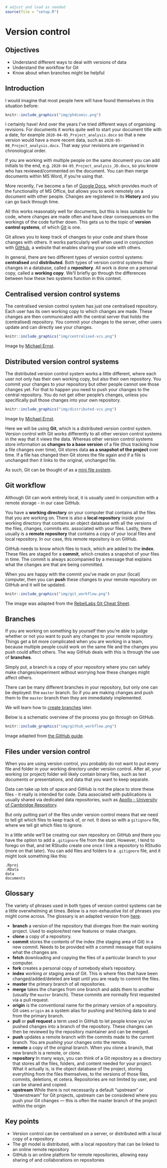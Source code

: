 ```r
# adjust and load as needed
source(file = "setup.R")
```

# Version control

## Objectives
:::objectives
* Understand different ways to deal with versions of data
* Understand the workflow for Git
* Know about when branches might be helpful
:::

## Introduction

I would imagine that most people here will have found themselves in this situation before:

```r
knitr::include_graphics("img/phdcomic.png")
```

I certainly have! And over the years I've tried different ways of organising revisions. For documents it works quite well to start your document title with a date, for example `2020-04-05_Project_analysis.docx` so that a new version would have a more recent data, such as `2020-05-08_Project_analysis.docx`. That way your revisions are organised in chronological order.

If you are working with multiple people on the same document you can add initials to the end, e.g. `2020-04-05_Project_analysis_JD.docx`, so you know who has reviewed/commented on the document. You can then merge documents within MS Word, if you're using that.

More recently, I've become a fan of [Google Docs](https://www.google.co.uk/docs/about/), which provides much of the functionality of MS Office, but allows you to work remotely on a document with other people. Changes are registered in its **History** and you can go back through time.

All this works reasonably well for documents, but this is less suitable for code, where changes are made often and have clear consequences on the workings of the code further down. This gets us to the topic of **version control systems**, of which [Git](https://git-scm.com) is one.

Git allows you to keep track of changes to your code _and_ share those changes with others. It works particularly well when used in conjunction with [GitHub](https://github.com), a website that enables sharing your code with others.

In general, there are two different types of version control systems: **centralised** and **distributed**. Both types of version control systems their changes in a database, called a **repository**. All work is done on a personal copy, called a **working copy**. We'll briefly go through the differences between how these two systems function in this context.

## Centralised version control systems

The centralised version control system has just one centralised repository. Each user has its own working copy to which changes are made. These changes are then communicated with the central server that holds the (centralised) repository. You commit your changes to the server, other users update and can directly see your changes.

```r
knitr::include_graphics("img/centralised-vcs.png")
```

Image by [Michael Ernst](https://homes.cs.washington.edu/~mernst/advice/version-control.html).

## Distributed version control systems

The distributed version control system works a little different, where each user not only has their own working copy, but also their own repository. You commit your changes to your repository but other people cannot see those changes yet. For that to happen you need to push your changes to the central repository. You do not get other people's changes, unless you specifically pull those changes into your own repository.

```r
knitr::include_graphics("img/distributed-vcs.png")
```

Image by [Michael Ernst](https://homes.cs.washington.edu/~mernst/advice/version-control.html).

Here we will be using **Git**, which is a distributed version control system. Version control with Git works differently to all other version control systems in the way that it views the data. Whereas other version control systems store information as **changes to a base version** of a file (thus tracking how a file changes over time), Git stores data **as a snapshot of the project** over time. If a file has changed then Git stores the file again and if a file is unchanged then it links to the original, unchanged file.

As such, Git can be thought of as a [mini file system](https://git-scm.com/book/en/v2/Getting-Started-What-is-Git%3F).

## Git workflow

Although Git can work entirely local, it is usually used in conjunction with a remote storage - in our case GitHub.

You have a **working directory** on your computer that contains all the files that you are working on. There is also a **local repository** inside your working directory that contains an object database with all the versions of the files, changes, commits etc. associated with your files. Lastly, there usually is a **remote repository** that contains a copy of your local files and local repository. In our case, this remote repository is on GitHub.

GitHub needs to know which files to track, which are added to the **index**. These files are staged for a **commit**, which creates a snapshot of your files in time. The commit is always accompanied by a message that explains what the changes are that are being committed.

When you are happy with the commit you've made on your (local) computer, then you can **push** these changes to your remote repository on GitHub and it will be updated.

```r
knitr::include_graphics("img/git_workflow.png")
```

The image was adapted from the [RebelLabs Git Cheat Sheet](https://i.redd.it/8341g68g1v7y.png).

## Branches

If you are working on something by yourself then you're able to judge whether or not you want to push any changes to your remote repository. Things get a bit more complicated when you are working in a team, because multiple people could work on the same file and the changes you push could affect others. The way GitHub deals with this is through the use of **branches**.

Simply put, a branch is a copy of your repository where you can safely make changes/experiment without worrying how these changes might affect others.

There can be many different branches in your repository, but only one can be deployed: the `master` branch. So if you are making changes and push them to the `master` branch then they are immediately implemented.

We will learn how to [create branches](#create-branch) later.

Below is a schematic overview of the process you go through on GitHub.

```r
knitr::include_graphics("img/github_workflow.png")
```

Image adapted from [the GitHub guide](https://guides.github.com/introduction/flow/).

## Files under version control
When you are using version control, you probably do not want to put every file and folder in your working directory under version control. After all, your working (or project) folder will likely contain binary files, such as text documents or presentations, and data that you want to keep separate.

Data can take up lots of space and GitHub is not the place to store these files - it really is intended for code. Data associated with publications is usually shared via dedicated data repositories, such as [Apollo - University of Cambridge Repository](https://www.repository.cam.ac.uk).

But only putting part of the files under version control means that we need to tell git which files to keep track of, or not. It does so with a `gitignore` file, where we tell git which files to ignore.

In a little while we'll be creating our own repository on GitHub and there you have the option to add a `.gitignore` file from the start. However, I tend to forego on that, and let RStudio create one once I link a repository to RStudio (more on that later). You can add files and folders to a `.gitignore` file, and it might look something like this:

```
.Rproj
.RData
data
documents
```

## Glossary

The variety of phrases used in both types of version control systems can be a little overwhelming at times. Below is a non-exhaustive list of phrases you might come across. The glossary is an adapted version from [here](https://linuxacademy.com/blog/linux/git-terms-explained/).

* **branch** a version  of the repository that diverges from the main working project. Used to explore/test new features or make changes.
* **clone** a copy of a repository.
* **commit** stores the contents of the index (the staging area of Git) in a new commit. Needs to be provided with a commit message that explains what the changes are.
* **fetch** downloading and copying the files of a particular branch to your computer.
* **fork** creates a personal copy of somebody else's repository.
* **index** working or staging area of Git. This is where files that have been changed/added/deleted are kept until you are ready to commit the files.
* **master** the primary branch of all repositories.
* **merge** takes the changes from one branch and adds them to another (usually the `master` branch). These commits are normally first requested via a pull request.
* **origin** is the conventional name for the primary version of a repository. Git uses `origin` as a system alias for pushing and fetching data to and from the primary branch.
* **pull** or **pull request** a term used in GitHub to let people know you've pushed changes into a branch of the repository. These changes can then be reviewed by the repository maintainer and can be merged.
* **push** updates a remote branch with the commits made to the current branch. You are _pushing_ your changes onto the remote.
* **remote** a copy of the original branch. When you clone a branch, that new branch is a remote, or _clone_.
* **repository** In many ways, you can think of a Git repository as a directory that stores all the files, folders, and content needed for your project. What it actually is, is the object database of the project, storing everything from the files themselves, to the versions of those files, commits, deletions, et cetera. Repositories are not limited by user, and can be shared and copied.
* **upstream** While there is not necessarily a default “upstream” or “downstream” for Git projects, upstream can be considered where you push your Git changes — this is often the master branch of the project within the origin

## Key points

:::keypoints
* Version control can be centralised on a server, or distributed with a local copy of a repository
* The git model is distributed, with a local repository that can be linked to an online remote repository
* GitHub is an online platform for remote repositories, allowing easy sharing of and collaborations on repositories
:::
